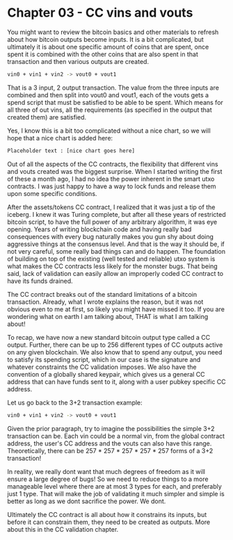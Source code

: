 # Chapter 03 - CC vins and vouts

You might want to review the bitcoin basics and other materials to refresh about how bitcoin outputs become inputs. It is a bit complicated, but ultimately it is about one specific amount of coins that are spent, once spent it is combined with the other coins that are also spent in that transaction and then various outputs are created.

```bash
vin0 + vin1 + vin2 -> vout0 + vout1
```

That is a 3 input, 2 output transaction. The value from the three inputs are combined and then split into vout0 and vout1, each of the vouts gets a spend script that must be satisfied to be able to be spent. Which means for all three of out vins, all the requirements (as specified in the output that created them) are satisfied.

Yes, I know this is a bit too complicated without a nice chart, so we will hope that a nice chart is added here:

```bash
Placeholder text : [nice chart goes here]
```

Out of all the aspects of the CC contracts, the flexibility that different vins and vouts created was the biggest surprise. When I started writing the first of these a month ago, I had no idea the power inherent in the smart utxo contracts. I was just happy to have a way to lock funds and release them upon some specific conditions.

After the assets/tokens CC contract, I realized that it was just a tip of the iceberg. I knew it was Turing complete, but after all these years of restricted bitcoin script, to have the full power of any arbitrary algorithm, it was eye opening. Years of writing blockchain code and having really bad consequences with every bug naturally makes you gun shy about doing aggressive things at the consensus level. And that is the way it should be, if not very careful, some really bad things can and do happen. The foundation of building on top of the existing (well tested and reliable) utxo system is what makes the CC contracts less likely for the monster bugs. That being said, lack of validation can easily allow an improperly coded CC contract to have its funds drained.

The CC contract breaks out of the standard limitations of a bitcoin transaction. Already, what I wrote explains the reason, but it was not obvious even to me at first, so likely you might have missed it too. If you are wondering what on earth I am talking about, THAT is what I am talking about!

To recap, we have now a new standard bitcoin output type called a CC output. Further, there can be up to 256 different types of CC outputs active on any given blockchain. We also know that to spend any output, you need to satisfy its spending script, which in our case is the signature and whatever constraints the CC validation imposes. We also have the convention of a globally shared keypair, which gives us a general CC address that can have funds sent to it, along with a user pubkey specific CC address.

Let us go back to the 3+2 transaction example:

```bash
vin0 + vin1 + vin2 -> vout0 + vout1
```

Given the prior paragraph, try to imagine the possibilities the simple 3+2 transaction can be. Each vin could be a normal vin, from the global contract address, the user's CC address and the vouts can also have this range. Theoretically, there can be 257 \* 257 \* 257 \* 257 \* 257 forms of a 3+2 transaction!

In reality, we really dont want that much degrees of freedom as it will ensure a large degree of bugs! So we need to reduce things to a more manageable level where there are at most 3 types for each, and preferably just 1 type. That will make the job of validating it much simpler and simple is better as long as we dont sacrifice the power. We dont.

Ultimately the CC contract is all about how it constrains its inputs, but before it can constrain them, they need to be created as outputs. More about this in the CC validation chapter.
